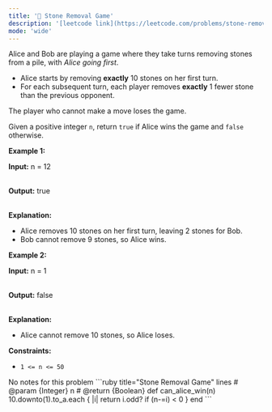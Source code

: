 ```yaml
---
title: '🧩 Stone Removal Game'
description: '[leetcode link](https://leetcode.com/problems/stone-removal-game/description/)'
mode: 'wide'
---
```

<Tabs>
  <Tab title="Question" icon="circle-question" iconType="regular">
    <Card>
      <p>Alice and Bob are playing a game where they take turns removing stones from a pile, with <em>Alice going first</em>.</p>  <ul>  <li>Alice starts by removing <strong>exactly</strong> 10 stones on her first turn.</li>  <li>For each subsequent turn, each player removes <strong>exactly</strong> 1 fewer<strong> </strong>stone<strong> </strong>than the previous opponent.</li> </ul>  <p>The player who cannot make a move loses the game.</p>  <p>Given a positive integer <code>n</code>, return <code>true</code> if Alice wins the game and <code>false</code> otherwise.</p>   <p><strong class="example">Example 1:</strong></p>  <div class="example-block"> <p><strong>Input:</strong> <span class="example-io">n = 12</span></p>  <p><br/> <strong>Output:</strong> <span class="example-io">true</span></p>  <p><br/> <strong>Explanation:</strong></p>  <ul>  <li>Alice removes 10 stones on her first turn, leaving 2 stones for Bob.</li>  <li>Bob cannot remove 9 stones, so Alice wins.</li> </ul> </div>  <p><strong class="example">Example 2:</strong></p>  <div class="example-block"> <p><strong>Input:</strong> <span class="example-io">n = 1</span></p>  <p><br/> <strong>Output:</strong> <span class="example-io">false</span></p>  <p><br/> <strong>Explanation:</strong></p>  <ul>  <li>Alice cannot remove 10 stones, so Alice loses.</li> </ul> </div>   <p><strong>Constraints:</strong></p>  <ul>  <li><code>1 &lt;= n &lt;= 50</code></li> </ul> 
    </Card>
  </Tab>
  <Tab title="Solution" icon="lightbulb" iconType="regular" >
    <Card>
      No notes for this problem
    </Card>
  <Expandable title="code">
    <CodeGroup dropdown>
```ruby title="Stone Removal Game" lines
# @param {Integer} n
# @return {Boolean}
def can_alice_win(n)
  10.downto(1).to_a.each { |i| return i.odd? if (n-=i) < 0 }
end
```
    </CodeGroup>
  </Expandable>
  </Tab>
</Tabs>